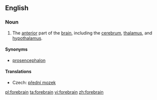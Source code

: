 ==English==
{{wikipedia}}
===Noun===
{{en-noun}}

# {{anatomy}} The [[anterior]] part of the [[brain]], including the [[cerebrum]], [[thalamus]], and [[hypothalamus]].

====Synonyms====
* [[prosencephalon]]

====Translations====
{{trans-top|part of the brain}}
* Czech: [[přední mozek]] {{m}}
{{trans-mid}}
{{trans-bottom}}

[[pl:forebrain]]
[[ta:forebrain]]
[[vi:forebrain]]
[[zh:forebrain]]